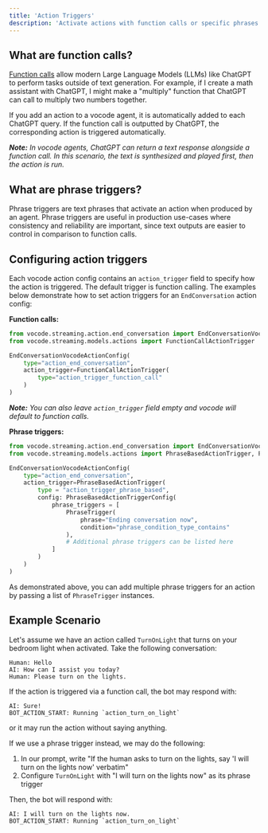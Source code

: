 ```yaml
---
title: 'Action Triggers'
description: 'Activate actions with function calls or specific phrases'
---
```

## What are function calls?
[Function calls](https://platform.openai.com/docs/guides/function-calling) allow modern Large Language Models (LLMs) like ChatGPT to perform tasks outside of text generation. 
For example, if I create a math assistant with ChatGPT, I might make a "multiply" function that ChatGPT can call to multiply two numbers together.

If you add an action to a vocode agent, it is automatically added to each ChatGPT query. If the function call is outputted by ChatGPT, the corresponding action is triggered automatically.

***Note:*** *In vocode agents, ChatGPT can return a text response alongside a function call. In this scenario, the text is synthesized and played first, then the action is run.*

## What are phrase triggers?

Phrase triggers are text phrases that activate an action when produced by an agent. Phrase triggers are useful in production use-cases where consistency and reliability are important, since text outputs are easier to control in comparison to function calls.

## Configuring action triggers
Each vocode action config contains an `action_trigger` field  to specify how the action is triggered. The default trigger is function calling. The examples below demonstrate how to set action triggers for an `EndConversation` action config:

**Function calls:**
```python
from vocode.streaming.action.end_conversation import EndConversationVocodeActionConfig
from vocode.streaming.models.actions import FunctionCallActionTrigger

EndConversationVocodeActionConfig(
    type="action_end_conversation",
    action_trigger=FunctionCallActionTrigger(
        type="action_trigger_function_call"
    )
)
```
***Note:*** *You can also leave `action_trigger` field empty and vocode will default to function calls.*

**Phrase triggers:**
```python
from vocode.streaming.action.end_conversation import EndConversationVocodeActionConfig
from vocode.streaming.models.actions import PhraseBasedActionTrigger, PhraseBasedActionTriggerConfig, PhraseTrigger

EndConversationVocodeActionConfig(
    type="action_end_conversation",
    action_trigger=PhraseBasedActionTrigger(
        type = "action_trigger_phrase_based",
        config: PhraseBasedActionTriggerConfig(
            phrase_triggers = [
                PhraseTrigger(
                    phrase="Ending conversation now",
                    condition="phrase_condition_type_contains"
                ),
                # Additional phrase triggers can be listed here
            ]
        )
    )
)
```
As demonstrated above, you can add multiple phrase triggers for an action by passing a list of `PhraseTrigger` instances.

## Example Scenario

Let's assume we have an action called `TurnOnLight` that turns on your bedroom light when activated. Take the following conversation:
```plaintext
Human: Hello
AI: How can I assist you today?
Human: Please turn on the lights.
```

If the action is triggered via a function call, the bot may respond with:
```plaintext
AI: Sure!
BOT_ACTION_START: Running `action_turn_on_light`
```
or it may run the action without saying anything.

If we use a phrase trigger instead, we may do the following:
1. In our prompt, write "If the human asks to turn on the lights, say 'I will turn on the lights now' verbatim"
2. Configure `TurnOnLight` with "I will turn on the lights now" as its phrase trigger

Then, the bot will respond with:
```
AI: I will turn on the lights now.
BOT_ACTION_START: Running `action_turn_on_light`
```